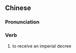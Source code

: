 {{also|得诏}}
==Chinese==
{{zh-forms|s=得诏}}

===Pronunciation===
{{zh-pron
|m=dézhào
|cat=v
}}

===Verb===
{{zh-verb}}

# {{lb|zh|archaic}} to receive an imperial decree